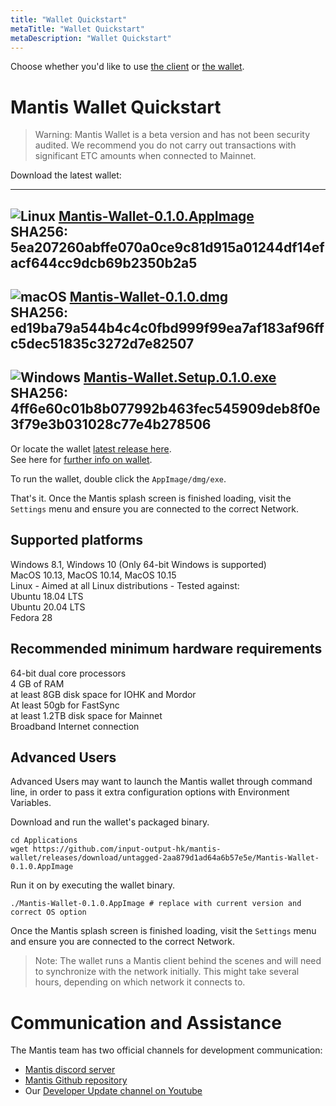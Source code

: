```yaml
---
title: "Wallet Quickstart"
metaTitle: "Wallet Quickstart"
metaDescription: "Wallet Quickstart"
---
```


Choose whether you'd like to use [the client](#mantisclientquickstart) or [the wallet](#mantiswalletquickstart).

# Mantis Wallet Quickstart

> Warning: Mantis Wallet is a beta version and has not been security audited. We recommend you do not carry out transactions with significant ETC amounts when connected to Mainnet.


Download the latest wallet:

  ---
  ![Linux](/images/linux-SM.png) [Mantis-Wallet-0.1.0.AppImage](https://github.com/input-output-hk/mantis-wallet/releases/download/untagged-2aa879d1ad64a6b57e5e/Mantis-Wallet-0.1.0.AppImage)  
  SHA256: 5ea207260abffe070a0ce9c81d915a01244df14efacf644cc9dcb69b2350b2a5  
  ---
  ![macOS](/images/macos-SM.png) [Mantis-Wallet-0.1.0.dmg](https://github.com/input-output-hk/mantis-wallet/releases/download/untagged-2aa879d1ad64a6b57e5e/Mantis-Wallet-0.1.0.dmg)  
  SHA256: ed19ba79a544b4c4c0fbd999f99ea7af183af96ffc5dec51835c3272d7e82507  
  ---
  ![Windows](/images/windows-SM.png) [Mantis-Wallet.Setup.0.1.0.exe](https://github.com/input-output-hk/mantis-wallet/releases/download/untagged-2aa879d1ad64a6b57e5e/Mantis-Wallet.Setup.0.1.0.exe)  
  SHA256: 4ff6e60c01b8b077992b463fec545909deb8f0e3f79e3b031028c77e4b278506  
  ---


Or locate the wallet [latest release here](https://github.com/input-output-hk/mantis-wallet/releases/latest).  
See here for [further info on wallet](https://docs.mantisclient.io/how-tos/how-to-use-the-wallet).

To run the wallet, double click the `AppImage/dmg/exe`.

That's it. Once the Mantis splash screen is finished loading, visit the `Settings` menu and ensure you are connected to the correct Network.


## Supported platforms

Windows 8.1, Windows 10 (Only 64-bit Windows is supported)  
MacOS 10.13, MacOS 10.14, MacOS 10.15  
Linux - Aimed at all Linux distributions - Tested against:  
Ubuntu 18.04 LTS  
Ubuntu 20.04 LTS  
Fedora 28  


## Recommended minimum hardware requirements

64-bit dual core processors  
4 GB of RAM  
at least 8GB disk space for IOHK and Mordor  
At least 50gb for FastSync  
at least 1.2TB disk space for Mainnet  
Broadband Internet connection  


## Advanced Users

Advanced Users may want to launch the Mantis wallet through command line, in order to pass it extra configuration options with Environment Variables.

Download and run the wallet's packaged binary.

```
cd Applications
wget https://github.com/input-output-hk/mantis-wallet/releases/download/untagged-2aa879d1ad64a6b57e5e/Mantis-Wallet-0.1.0.AppImage
```

Run it on by executing the wallet binary.

```
./Mantis-Wallet-0.1.0.AppImage # replace with current version and correct OS option
```

Once the Mantis splash screen is finished loading, visit the `Settings` menu and ensure you are connected to the correct Network.

> Note: The wallet runs a Mantis client behind the scenes and will need to synchronize with the network initially. This might take several hours, depending on which network it connects to.

# Communication and Assistance

The Mantis team has two official channels for development communication:

* [Mantis discord server](https://discord.gg/7vUyWrN33p)
* [Mantis Github repository](https://github.com/input-output-hk/mantis)
* Our [Developer Update channel on Youtube](https://www.youtube.com/watch?v=lThEZdaJygw)
